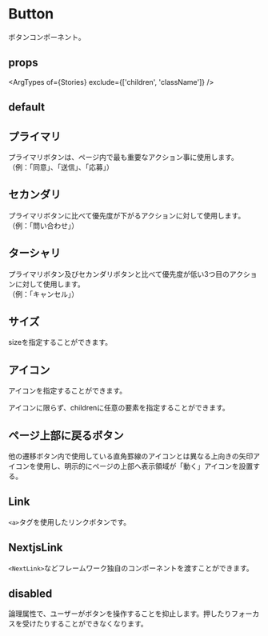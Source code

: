 

<Meta title="components/ui/Button/Index" component={Button} />

# Button

ボタンコンポーネント。

## props

<ArgTypes of={Stories} exclude={['children', 'className']} />

## default

<Canvas>
  <Story of={Stories.Default} />
</Canvas>



## プライマリ

プライマリボタンは、ページ内で最も重要なアクション事に使用します。  
（例：「同意」、「送信」、「応募」）

<Canvas>
  <Story of={Stories.Default} />
</Canvas>

## セカンダリ

プライマリボタンに比べて優先度が下がるアクションに対して使用します。  
（例：「問い合わせ」）

<Canvas>
  <Story of={Stories.Secondary} />
</Canvas>

## ターシャリ

プライマリボタン及びセカンダリボタンと比べて優先度が低い3つ目のアクションに対して使用します。  
（例：「キャンセル」）

<Canvas>
  <Story of={Stories.Teriary} />
</Canvas>

## サイズ

sizeを指定することができます。

<Canvas>
  <Story of={Stories.SizeXS} />
</Canvas>

<Canvas>
  <Story of={Stories.SizeS} />
</Canvas>

<Canvas>
  <Story of={Stories.SizeM} />
</Canvas>

<Canvas>
  <Story of={Stories.SizeL} />
</Canvas>

## アイコン

アイコンを指定することができます。

アイコンに限らず、childrenに任意の要素を指定することができます。

<Canvas>
  <Story of={Stories.WithIcon} />
</Canvas>

## ページ上部に戻るボタン

他の遷移ボタン内で使用している直角罫線のアイコンとは異なる上向きの矢印アイコンを使用し、明示的にページの上部へ表示領域が「動く」アイコンを設置する。

<Canvas>
  <Story of={Stories.PageTopButton} />
</Canvas>

## Link

`<a>`タグを使用したリンクボタンです。

<Canvas>
  <Story of={Stories.Link} />
</Canvas>


## NextjsLink

`<NextLink>`などフレームワーク独自のコンポーネントを渡すことができます。

<Canvas>
  <Story of={Stories.NextjsLink} />
</Canvas>

## disabled

論理属性で、ユーザーがボタンを操作することを抑止します。押したりフォーカスを受けたりすることができなくなります。

<Canvas>
  <Story of={Stories.Disabled} />
</Canvas>

